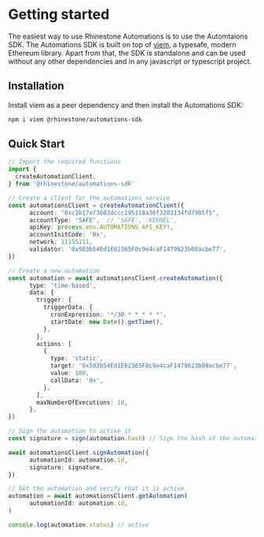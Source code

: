 # Getting started

The easiest way to use Rhinestone Automations is to use the Automtaions SDK. The Automations SDK is built on top of [viem](https://viem.sh/), a typesafe, modern Ethereum library. Apart from that, the SDK is standalone and can be used without any other dependencies and in any javascript or typescript project.

## Installation

Install viem as a peer dependency and then install the Automations SDK:

```sh npm2yarn
npm i viem @rhinestone/automations-sdk
```

## Quick Start

```typescript copy
// Import the required functions
import {
  createAutomationClient,
} from '@rhinestone/automations-sdk'

// Create a client for the automations service
const automationsClient = createAutomationClient({
      account: "0xc2b17e73603dccc195118a36f3203134fd7985f5",
      accountType: 'SAFE',  // 'SAFE', 'KERNEL',
      apiKey: process.env.AUTOMATIONS_API_KEY!,
      accountInitCode: '0x',
      network: 11155111,
      validator: '0x503b54Ed1E62365F0c9e4caF1479623b08acbe77',
})

// Create a new automation
const automation = await automationsClient.createAutomation({
      type: 'time-based',
      data: {
        trigger: {
          triggerData: {
            cronExpression: '*/30 * * * * *',
            startDate: new Date().getTime(),
          },
        },
        actions: [
          {
            type: 'static',
            target: '0x503b54Ed1E62365F0c9e4caF1479623b08acbe77',
            value: 100,
            callData: '0x',
          },
        ],
        maxNumberOfExecutions: 10,
      },
})

// Sign the automation to active it
const signature = sign(automation.hash) // Sign the hash of the automation with the account

await automationsClient.signAutomation({
      automationId: automation.id,
      signature: signature,
})

// Get the automation and verify that it is active
automation = await automationsClient.getAutomation(
      automationId: automation.id,
)

console.log(automation.status) // active
```
